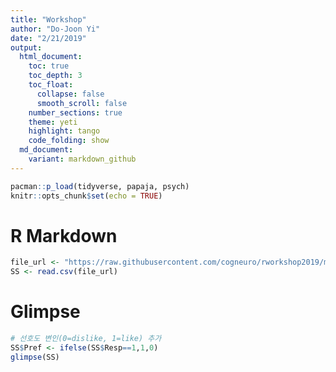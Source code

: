 ```yaml
---
title: "Workshop"
author: "Do-Joon Yi"
date: "2/21/2019"
output: 
  html_document:
    toc: true
    toc_depth: 3
    toc_float: 
      collapse: false
      smooth_scroll: false
    number_sections: true
    theme: yeti 
    highlight: tango
    code_folding: show
  md_document:
    variant: markdown_github
---
```


```r
pacman::p_load(tidyverse, papaja, psych)
knitr::opts_chunk$set(echo = TRUE)
```

# R Markdown

```r
file_url <- "https://raw.githubusercontent.com/cogneuro/rworkshop2019/master/data_NovSM_Exp2Word_SRC.csv"
SS <- read.csv(file_url)
```

# Glimpse

```r
# 선호도 변인(0=dislike, 1=like) 추가
SS$Pref <- ifelse(SS$Resp==1,1,0)
glimpse(SS)
```

